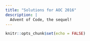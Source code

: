 ```yaml
---
title: "Solutions for AOC 2016"
description: |
  Advent of Code, the sequel!
---
```


```r
knitr::opts_chunk$set(echo = FALSE)
```

